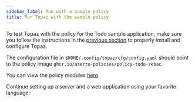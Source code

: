 ```yaml
---
sidebar_label: Run with a sample policy
title: Run Topaz with the sample policy
---
```



To test Topaz with the policy for the Todo sample application, make sure you follow the instructions in the [previous section](/docs/getting-started/index.mdx) to properly install and configure Topaz.

The configuration file in `$HOME/.config/topaz/cfg/config.yaml` should point to the policy image `ghcr.io/aserto-policies/policy-todo-rebac`.

You can view the policy modules [here](https://github.com/aserto-templates/template-policy-todo-rebac/tree/main/content/src/policies).

Continue setting up a server and a web application using your favorite language:

<LanguagesList />

